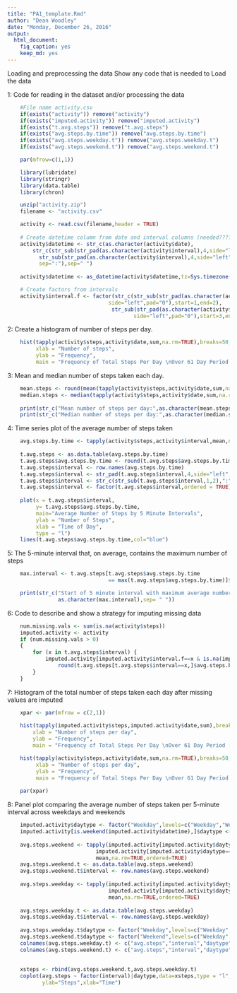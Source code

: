 ```yaml
---
title: "PA1_template.Rmd"
author: "Dean Woodley"
date: "Monday, December 26, 2016"
output:
  html_document:
    fig_caption: yes
    keep_md: yes
---
```

Loading and preprocessing the data
Show any code that is needed to Load the data

1: Code for reading in the dataset and/or processing the data
```r
    #File name activity.csv
    if(exists("activity")) remove("activity")
    if(exists("imputed.activity")) remove("imputed.activity")
    if(exists("t.avg.steps")) remove("t.avg.steps")
    if(exists("avg.steps.by.time")) remove("avg.steps.by.time")
    if(exists("avg.steps.weekday.t")) remove("avg.steps.weekday.t")
    if(exists("avg.steps.weekend.t")) remove("avg.steps.weekend.t")

    par(mfrow=c(1,1))
```

```r

    library(lubridate)
    library(stringr)
    library(data.table)
    library(chron)

    unzip("activity.zip")
    filename <- "activity.csv"

    activity <- read.csv(filename,header = TRUE)
    
    # Create datetime column from date and interval columns (needed????)
    activity$datetime <- str_c(as.character(activity$date),
        str_c(str_sub(str_pad(as.character(activity$interval),4,side="left",pad="0"),start=1,end=2),
          str_sub(str_pad(as.character(activity$interval),4,side="left",pad="0"),start=3,end=4),"00",
          sep=":"),sep=" ")
    
    activity$datetime <- as_datetime(activity$datetime,tz=Sys.timezone())

    # Create factors from intervals
    activity$interval.f <- factor(str_c(str_sub(str_pad(as.character(activity$interval),4,
                                side="left",pad="0"),start=1,end=2),
                                 str_sub(str_pad(as.character(activity$interval),4,
                                        side="left",pad="0"),start=3,end=4),sep=":"),ordered=TRUE)
```
2: Create a histogram of number of steps per day.
```r
    hist(tapply(activity$steps,activity$date,sum,na.rm=TRUE),breaks=50,
         xlab = "Number of steps",
         ylab = "Frequency",
         main = "Frequency of Total Steps Per Day \nOver 61 Day Period (Raw Data)")
```

3:  Mean and median number of steps taken each day.
```r
    mean.steps <- round(mean(tapply(activity$steps,activity$date,sum,na.rm=TRUE)))
    median.steps <- median(tapply(activity$steps,activity$date,sum,na.rm=TRUE))
    
    print(str_c("Mean number of steps per day:",as.character(mean.steps),sep= " "))
    print(str_c("Median number of steps per day:",as.character(median.steps),sep= " "))

```

4:  Time series plot of the average number of steps taken
```r
    avg.steps.by.time <- tapply(activity$steps,activity$interval,mean,na.rm=TRUE,ordered=TRUE)
    
    t.avg.steps <- as.data.table(avg.steps.by.time)
    t.avg.steps$avg.steps.by.time <- round(t.avg.steps$avg.steps.by.time)
    t.avg.steps$interval <- row.names(avg.steps.by.time)
    t.avg.steps$interval <- str_pad(t.avg.steps$interval,4,side="left",pad="0")
    t.avg.steps$interval <- str_c(str_sub(t.avg.steps$interval,1,2),":",str_sub(t.avg.steps$interval,3,4))
    t.avg.steps$interval <- factor(t.avg.steps$interval,ordered = TRUE)
    
    plot(x = t.avg.steps$interval,
         y= t.avg.steps$avg.steps.by.time,
         main="Average Number of Steps by 5 Minute Intervals",
         ylab = "Number of Steps",
         xlab = "Time of Day",
         type = "l")
    lines(t.avg.steps$avg.steps.by.time,col="blue")    
```
   
   
5:  The 5-minute interval that, on average, contains the maximum number of steps
```r
    max.interval <- t.avg.steps[t.avg.steps$avg.steps.by.time 
                                == max(t.avg.steps$avg.steps.by.time)]$interval

    print(str_c("Start of 5 minute interval with maximum average number of steps:",
                as.character(max.interval),sep= " "))
```


6:  Code to describe and show a strategy for imputing missing data
```r
    
    num.missing.vals <- sum(is.na(activity$steps))
    imputed.activity <- activity
    if (num.missing.vals > 0)
    {
        for (x in t.avg.steps$interval) {
            imputed.activity[imputed.activity$interval.f==x & is.na(imputed.activity$steps),]$steps <- 
                round(t.avg.steps[t.avg.steps$interval==x,]$avg.steps.by.time)
        }
    }

```
7:  Histogram of the total number of steps taken each day after missing values are imputed
```r
    xpar <- par(mfrow = c(2,1))
    
    hist(tapply(imputed.activity$steps,imputed.activity$date,sum),breaks=50,
        xlab = "Number of steps per day",
        ylab = "Frequency",
        main = "Frequency of Total Steps Per Day \nOver 61 Day Period (Imputed Data)")

    hist(tapply(activity$steps,activity$date,sum,na.rm=TRUE),breaks=50,
         xlab = "Number of steps per day",
         ylab = "Frequency",
         main = "Frequency of Total Steps Per Day \nOver 61 Day Period (Raw Data)")
    
    par(xpar)
```
8:  Panel plot comparing the average number of steps taken per 5-minute interval across weekdays and weekends
```r
    imputed.activity$daytype <- factor("Weekday",levels=c("Weekday","Weekend"))
    imputed.activity[is.weekend(imputed.activity$datetime),]$daytype <- factor("Weekend")
    
    avg.steps.weekend <- tapply(imputed.activity[imputed.activity$daytype=="Weekend",]$steps,
                            imputed.activity[imputed.activity$daytype=="Weekend",]$interval.f,
                            mean,na.rm=TRUE,ordered=TRUE)
    avg.steps.weekend.t <- as.data.table(avg.steps.weekend)
    avg.steps.weekend.t$interval <- row.names(avg.steps.weekend)
    
    avg.steps.weekday <- tapply(imputed.activity[imputed.activity$daytype=="Weekday",]$steps,
                                imputed.activity[imputed.activity$daytype=="Weekday",]$interval.f,
                                mean,na.rm=TRUE,ordered=TRUE)
    
    avg.steps.weekday.t <- as.data.table(avg.steps.weekday)
    avg.steps.weekday.t$interval <- row.names(avg.steps.weekday)
    
    avg.steps.weekday.t$daytype <- factor("Weekday",levels=c("Weekday","Weekend"))
    avg.steps.weekend.t$daytype <- factor("Weekend",levels=c("Weekday","Weekend"))
    colnames(avg.steps.weekday.t) <- c("avg.steps","interval","daytype")
    colnames(avg.steps.weekend.t) <- c("avg.steps","interval","daytype")
    
    
    xsteps <- rbind(avg.steps.weekend.t,avg.steps.weekday.t)
    coplot(avg.steps ~ factor(interval)|daytype,data=xsteps,type = "l",
           ylab="Steps",xlab="Time")
 ```



